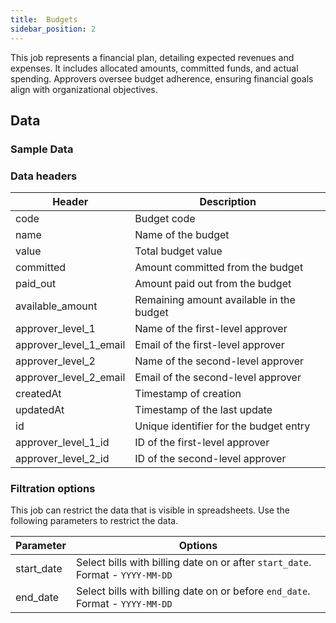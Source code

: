 ```yaml
---
title:  Budgets
sidebar_position: 2
---
```


This job represents a financial plan, detailing expected revenues and expenses. It includes allocated amounts, committed funds, and actual spending. Approvers oversee budget adherence, ensuring financial goals align with organizational objectives.
 
<AddJob
  template="gsheet_simplepor_budgets"
/>

## Data

### Sample Data

<Gsheet
  src="https://docs.google.com/spreadsheets/d/14xpjjn0KR9oWi4zoM7JEfvAuiwR5ybX_0dVTZxmmwRI/edit#gid=1775976069"
/>


### Data headers

| Header                | Description                                           |
|-----------------------|-------------------------------------------------------|
| code                  | Budget code                           |
| name                  | Name of the budget                                    |
| value                 | Total budget value                                    |
| committed             | Amount committed from the budget                      |
| paid_out              | Amount paid out from the budget                        |
| available_amount      | Remaining amount available in the budget              |
| approver_level_1      | Name of the first-level approver                       |
| approver_level_1_email | Email of the first-level approver                      |
| approver_level_2      | Name of the second-level approver                      |
| approver_level_2_email | Email of the second-level approver                     |
| createdAt             | Timestamp of creation                                 |
| updatedAt             | Timestamp of the last update                          |
| id                    | Unique identifier for the budget entry                 |
| approver_level_1_id   | ID of the first-level approver                         |
| approver_level_2_id   | ID of the second-level approver                        |




### Filtration options

This job can restrict the data that is visible in spreadsheets. Use the following parameters to restrict the data.

| Parameter | Options |
|----|----|
| start_date | Select bills with billing date on or after `start_date`. Format - `YYYY-MM-DD` |
| end_date | Select bills with billing date on or before `end_date`. Format - `YYYY-MM-DD` |

<!---
## Others

### Similar jobs

Similar sort of data can be achieved by using get accounting transaction job and filtering it by invoice type. 

### Reports that use this job

Here are some of the report templates that use this job: 
-->